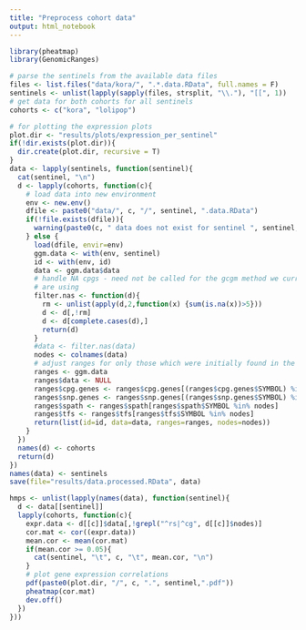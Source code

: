 ```yaml
---
title: "Preprocess cohort data"
output: html_notebook
---
```

```r
library(pheatmap)
library(GenomicRanges)
```


```r
# parse the sentinels from the available data files
files <- list.files("data/kora/", ".*.data.RData", full.names = F)
sentinels <- unlist(lapply(sapply(files, strsplit, "\\."), "[[", 1))
# get data for both cohorts for all sentinels
cohorts <- c("kora", "lolipop")

# for plotting the expression plots
plot.dir <- "results/plots/expression_per_sentinel"
if(!dir.exists(plot.dir)){
  dir.create(plot.dir, recursive = T)
}
data <- lapply(sentinels, function(sentinel){
  cat(sentinel, "\n")
  d <- lapply(cohorts, function(c){
    # load data into new environment
    env <- new.env()
    dfile <- paste0("data/", c, "/", sentinel, ".data.RData")
    if(!file.exists(dfile)){
      warning(paste0(c, " data does not exist for sentinel ", sentinel, "."))
    } else {
      load(dfile, envir=env)
      ggm.data <- with(env, sentinel)
      id <- with(env, id)
      data <- ggm.data$data
      # handle NA cpgs - need not be called for the gcgm method we currently
      # are using
      filter.nas <- function(d){
        rm <- unlist(apply(d,2,function(x) {sum(is.na(x))>5}))
        d <- d[,!rm]
        d <- d[complete.cases(d),]
        return(d)
      }
      #data <- filter.nas(data)
      nodes <- colnames(data)
      # adjust ranges for only those which were initially found in the data
      ranges <- ggm.data
      ranges$data <- NULL
      ranges$cpg.genes <- ranges$cpg.genes[(ranges$cpg.genes$SYMBOL) %in% nodes]
      ranges$snp.genes <- ranges$snp.genes[(ranges$snp.genes$SYMBOL) %in% nodes]
      ranges$spath <- ranges$spath[ranges$spath$SYMBOL %in% nodes]
      ranges$tfs <- ranges$tfs[ranges$tfs$SYMBOL %in% nodes]
      return(list(id=id, data=data, ranges=ranges, nodes=nodes))
    }
  })
  names(d) <- cohorts
  return(d)
})
names(data) <- sentinels
save(file="results/data.processed.RData", data)
```

```r
hmps <- unlist(lapply(names(data), function(sentinel){
  d <- data[[sentinel]]
  lapply(cohorts, function(c){
    expr.data <- d[[c]]$data[,!grepl("^rs|^cg", d[[c]]$nodes)]
    cor.mat <- cor((expr.data))
    mean.cor <- mean(cor.mat)
    if(mean.cor >= 0.05){
      cat(sentinel, "\t", c, "\t", mean.cor, "\n")
    }
    # plot gene expression correlations
    pdf(paste0(plot.dir, "/", c, ".", sentinel,".pdf"))
    pheatmap(cor.mat)
    dev.off()
  })
}))
```
